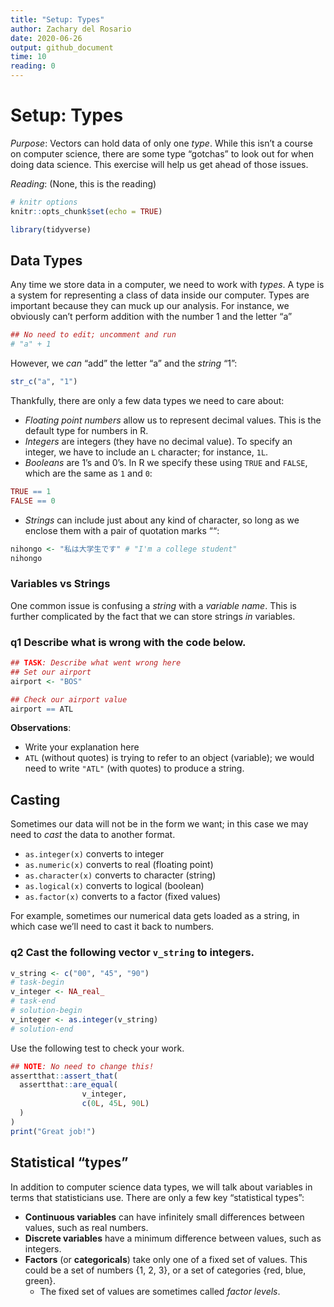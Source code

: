 ```yaml
---
title: "Setup: Types"
author: Zachary del Rosario
date: 2020-06-26
output: github_document
time: 10
reading: 0
---
```


# Setup: Types

*Purpose*: Vectors can hold data of only one *type*. While this isn't a course on computer science, there are some type "gotchas" to look out for when doing data science. This exercise will help us get ahead of those issues.

*Reading*: (None, this is the reading)

```r
# knitr options
knitr::opts_chunk$set(echo = TRUE)
```

```r
library(tidyverse)

```

## Data Types

Any time we store data in a computer, we need to work with *types*. A type is a system for representing a class of data inside our computer. Types are important because they can muck up our analysis. For instance, we obviously can't perform addition with the number 1 and the letter "a"

```r
## No need to edit; uncomment and run
# "a" + 1
```

However, we *can* "add" the letter "a" and the *string* "1":

```r
str_c("a", "1")
```

Thankfully, there are only a few data types we need to care about:

- *Floating point numbers* allow us to represent decimal values. This is the default type for numbers in R.
- *Integers* are integers (they have no decimal value). To specify an integer, we have to include an `L` character; for instance, `1L`.
- *Booleans* are 1's and 0's. In R we specify these using `TRUE` and `FALSE`, which are the same as `1` and `0`:

```r
TRUE == 1
FALSE == 0
```


- *Strings* can include just about any kind of character, so long as we enclose them with a pair of quotation marks "":

```r
nihongo <- "私は大学生です" # "I'm a college student"
nihongo
```

### Variables vs Strings

One common issue is confusing a *string* with a *variable name*. This is further complicated by the fact that we can store strings *in* variables.

### __q1__ Describe what is wrong with the code below.

```r
## TASK: Describe what went wrong here
## Set our airport
airport <- "BOS"

## Check our airport value
airport == ATL
```

**Observations**:

<!-- task-begin -->
- Write your explanation here
<!-- task-end -->
<!-- solution-begin -->
- `ATL` (without quotes) is trying to refer to an object (variable); we would need to write `"ATL"` (with quotes) to produce a string.
<!-- solution-end -->

## Casting

Sometimes our data will not be in the form we want; in this case we may need to *cast* the data to another format.

- `as.integer(x)` converts to integer
- `as.numeric(x)` converts to real (floating point)
- `as.character(x)` converts to character (string)
- `as.logical(x)` converts to logical (boolean)
- `as.factor(x)` converts to a factor (fixed values)

For example, sometimes our numerical data gets loaded as a string, in which case we'll need to cast it back to numbers.

### __q2__ Cast the following vector `v_string` to integers.

```r
v_string <- c("00", "45", "90")
# task-begin
v_integer <- NA_real_
# task-end
# solution-begin
v_integer <- as.integer(v_string)
# solution-end
```

Use the following test to check your work.

```r
## NOTE: No need to change this!
assertthat::assert_that(
  assertthat::are_equal(
                v_integer,
                c(0L, 45L, 90L)
  )
)
print("Great job!")
```

## Statistical "types"

In addition to computer science data types, we will talk about variables in terms that statisticians use. There are only a few key "statistical types":

- **Continuous variables** can have infinitely small differences between values, such as real numbers.
- **Discrete variables** have a minimum difference between values, such as integers.
- **Factors** (or **categoricals**) take only one of a fixed set of values. This could be a set of numbers {1, 2, 3}, or a set of categories {red, blue, green}. 
  - The fixed set of values are sometimes called *factor levels*.

<!-- include-exit-ticket -->
